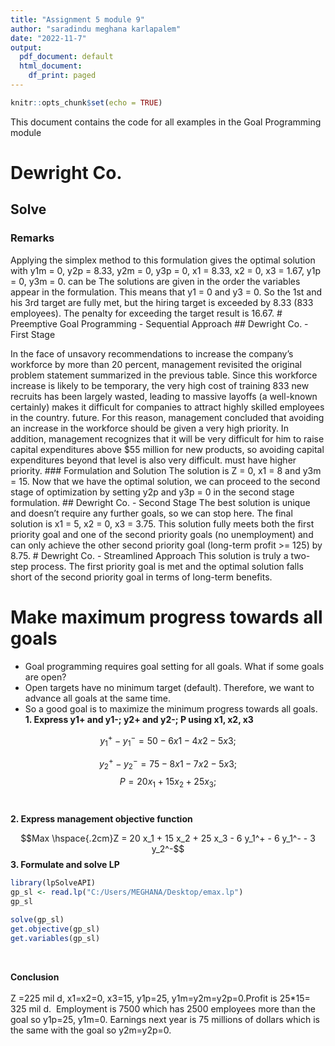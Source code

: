 ---
title: "Assignment 5 module 9"
author: "saradindu meghana karlapalem"
date: "2022-11-7"
output:
  pdf_document: default
  html_document:
    df_print: paged
---

```{r setup, include=FALSE}
knitr::opts_chunk$set(echo = TRUE)
```
This document contains the code for all examples in the Goal Programming module

# Dewright Co.
## Solve
### Remarks
Applying the simplex method to this formulation gives the optimal solution with y1m = 0, y2p = 8.33, y2m = 0, y3p = 0, x1 = 8.33, x2 = 0, x3 = 1.67, y1p = 0, y3m = 0. can be The solutions are given in the order the variables appear in the formulation. This means that y1 = 0 and y3 = 0. So the 1st and his 3rd target are fully met, but the hiring target is exceeded by 8.33 (833 employees). The penalty for exceeding the target result is 16.67.
# Preemptive Goal Programming - Sequential Approach
## Dewright Co. - First Stage


In the face of unsavory recommendations to increase the company's workforce by more than 20 percent, management revisited the original problem statement summarized in the previous table. Since this workforce increase is likely to be temporary, the very high cost of training 833 new recruits has been largely wasted, leading to massive layoffs (a well-known certainly) makes it difficult for companies to attract highly skilled employees in the country. future. For this reason, management concluded that avoiding an increase in the workforce should be given a very high priority. In addition, management recognizes that it will be very difficult for him to raise capital expenditures above $55 million for new products, so avoiding capital expenditures beyond that level is also very difficult. must have higher priority.
### Formulation and Solution
The solution is Z = 0, x1 = 8 and y3m = 15. Now that we have the optimal solution, we can proceed to the second stage of optimization by setting y2p and y3p = 0 in the second stage formulation.
## Dewright Co. - Second Stage
The best solution is unique and doesn't require any further goals, so we can stop here. The final solution is x1 = 5, x2 = 0, x3 = 3.75. This solution fully meets both the first priority goal and one of the second priority goals (no unemployment) and can only achieve the other second priority goal (long-term profit >= 125) by 8.75.
# Dewright Co. - Streamlined Approach
This solution is truly a two-step process. The first priority goal is met and the optimal solution falls short of the second priority goal in terms of long-term benefits.

# Make maximum progress towards all goals

* Goal programming requires goal setting for all goals. What if some goals are open?
* Open targets have no minimum target (default). Therefore, we want to advance all goals at the same time.
* So a good goal is to maximize the minimum progress towards all goals.
**1. Express y1+ and y1-; y2+ and y2-; P using x1, x2, x3**

$$y_1^+ - y_1^- = 50 - 6 x1 - 4 x2 - 5 x3;$$

$$y_2^+ - y_2^- = 75 - 8 x1 - 7 x2 - 5 x3;$$
$$P = 20 x_1 + 15 x_2 + 25 x_3;$$
<br>  

**2. Express management objective function**<br>  

$$Max \hspace{.2cm}Z = 20 x_1 + 15 x_2 + 25 x_3 - 6 y_1^+ - 6 y_1^- - 3 y_2^-$$
**3. Formulate and solve LP** 
```{r}
library(lpSolveAPI)
gp_sl <- read.lp("C:/Users/MEGHANA/Desktop/emax.lp")
gp_sl
```

```{r}
solve(gp_sl)
get.objective(gp_sl)
get.variables(gp_sl)
```
<br> 

**Conclusion** <br>  
Z =225 mil d, x1=x2=0, x3=15, y1p=25, y1m=y2m=y2p=0.Profit is 25*15= 325 mil d. 
Employment is 7500 which has 2500 employees more than the goal so y1p=25, y1m=0.
Earnings next year is 75 millions of dollars which is the same with the goal
so y2m=y2p=0.